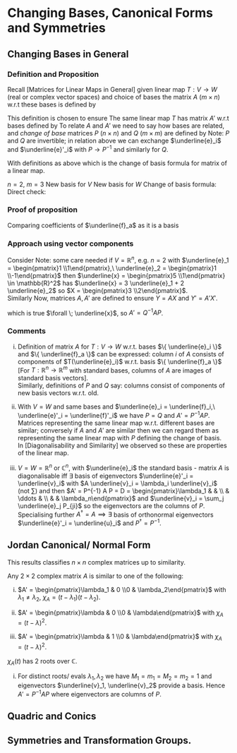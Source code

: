 # Changing Bases, Canonical Forms and Symmetries

## Changing Bases in General

### Definition and Proposition

Recall [Matrices for Linear Maps in General] given linear map $T : V \to W$ (real or complex vector spaces) and choice of bases
\begin{align*}
    \{\underline{e}_i\} \hspace{0.5cm} i &= 1, \dots, n \text{ for } V \\
    \{\underline{f}_a\} \hspace{0.5cm} a &= 1, \dots, m \text{ for } W
\end{align*} the matrix $A$ ($m \times n$) w.r.t these bases is defined by 
\begin{align*}
    T(\underline{e}_i) &= \sum_a \underline{f}_a A_{ai}.
\end{align*} 

This definition is chosen to ensure
\begin{align*}
    \underline{y} = T(\underline{x}) \iff y_a &= \sum_i A_{ai} x_i \\
    &= A_{ai} x_i \ (\sum \text{ convention}) \\
    \text{where } \underline{x} = \sum_i x_i \underline{e}_i,\ \underline{y} &= \sum_a y_a \underline{f}_a \\
    \text{which holds since } T\left(\sum_i x_i \underline{e}_i \right) &= \sum_i x_i T(\underline{e}_i) \\
    &= \sum_i x_i \left( \sum_a \underline{f}_a A_{ai} \right) \\
    &= \sum_a \underbrace{\left( \sum_i A_{ai} x_i \right)}_{y_a} \underline{f}_a.
\end{align*} 
The same linear map $T$ has matrix $A'$ w.r.t bases
\begin{align*}
    \{\underline{e}'_i\} \hspace{0.5cm} i &= 1, \dots, n \text{ for } V \\
    \{\underline{f}'_a\} \hspace{0.5cm} a &= 1, \dots, m \text{ for } W
\end{align*} 
defined by 
\begin{align*}
    T(\underline{e}'_i) &= \sum_a \underline{f}'_a A'_{ai}.
\end{align*} 
To relate $A$ and $A'$ we need to say how bases are related, and *change of base* matrices $P$ ($n \times n$) and $Q$ ($m \times m$) are defined by
\begin{align*}
    \underline{e}'_i &= \sum_j \underline{e}_j P_{ji},\ \underline{f}'_a = \sum_b \underline{f}_b Q_{ba}
\end{align*} 
Note: $P$ and $Q$ are invertible; in relation above we can exchange $\underline{e}_i$ and $\underline{e}'_i$ with $P \to P^{-1}$ and similarly for $Q$.

::: {.proposition}
With definitions as above
\begin{align*}
    A' = Q^{-1} A P
\end{align*}  which is the change of basis formula for matrix of a linear map.
:::

::: {.example}
$n = 2,\ m = 3$
\begin{align*}
    T(\underline{e}_1) &= \underline{f_1} + 2 \underline{f}_2 - \underline{f}_3 = \sum_a \underline{f}_a A_{a 1} \\
    T(\underline{e}_2) &= -\underline{f_1} + 2 \underline{f}_2 + \underline{f}_3 = \sum_a \underline{f}_a A_{a 2} \\
    \implies A &= \begin{pmatrix}1 & -1 \\2 & 2 \\-1 & 1\end{pmatrix}
\end{align*} 
New basis for $V$
\begin{align*}
    \underline{e}'_1 &= \underline{e}_1 - \underline{e}_2 = \sum_i \underline{e}_i P_{i 1} \\
    \underline{e}'_2 &= \underline{e}_1 + \underline{e}_2 = \sum_i \underline{e}_i P_{i 2} \\
    \implies P &= \begin{pmatrix}1 & 1 \\-1 & 1\end{pmatrix}
\end{align*} 
New basis for $W$
\begin{align*}
    \underline{f}'_1 &= \underline{f}_1 - \underline{f}_3 = \sum_i \underline{e}_i P_{i 1} \\
    \underline{f}'_2 &= \underline{f}_2 = \sum_i \underline{e}_i P_{i 2} \\
    \underline{f}'_3 &= \underline{f}_1 + \underline{f}_3 = \sum_i \underline{e}_i P_{i 3} \\
    \implies Q &= \begin{pmatrix}
    1 & 0 & 1 \\
    0 & 1 & 0 \\
    -1 & 0 & 1
    \end{pmatrix}
\end{align*} 
Change of basis formula:
\begin{align*}
    A' &= Q^{-1} A P \\
    &= \begin{pmatrix}
    \frac{1}{2} & 0 & -\frac{1}{2} \\
    0 & 1 & 0 \\
    \frac{1}{2} & 0 & \frac{1}{2}
    \end{pmatrix} \begin{pmatrix}1 & -1 \\2 & 2 \\-1 & 1\end{pmatrix} \begin{pmatrix}1 & 1 \\-1 & 1\end{pmatrix} \\
    &= \begin{pmatrix}2 & 0 \\4 & 0 \\0 & 0\end{pmatrix}.
\end{align*} 
Direct check:
\begin{align*}
    T(\underline{e}'_1) &= 2 \underline{f}'_1 \\
    T(\underline{e}'_2) &= 4 \underline{f}'_2 \ \checkmark.
\end{align*} 
:::

### Proof of proposition

::: {.proof}
\begin{align*}
    T(\underline{e}'_i) &= T\left( \sum_j \underline{e}_j P_{ji} \right) \ \text{ definition of $P$} \\
    &= \sum_j T(\underline{e}_j) P_{ji} \ \text{ linearity of $T$} \\
    &= \sum_j \sum_a \underline{f}_a A_{aj} P_{ji} \ \text{ definition of $A$} \\
    T(\underline{e}'_i) &= \sum_b \underline{f}'_b A'_{bi} \ \text{definition of $A'$} \\
    &= \sum_b \sum_a \underline{f}_a Q_{ab} A'_{bi} \ \text{ definition of $Q$}
\end{align*} 
Comparing coefficients of $\underline{f}_a$ as it is a basis
\begin{align*}
    \sum_j A_{aj} P_{ji} = \sum_b Q_{ab} A'_{bi} \\
    \text{or } AP = QA'.
\end{align*} 
:::

### Approach using vector components

Consider 
\begin{align*}
    \underline{x} &= \sum_j x_j \underline{e}_j \\
    &= \sum_i x'_i \underline{e}'_i \\
    &= \sum_j \left( \sum_i P_{ji} x'_i \right) \underline{e}_j \\
    \implies x_j &= P_{ji} x'_i \\
    \text{Write } X &= \begin{pmatrix}x_1 \\\vdots \\x_n\end{pmatrix},\ X' = \begin{pmatrix}x'_1 \\ \vdots \\ x'_n \end{pmatrix} \\
    \text{then } X &= PX' \text{ or } X' = P^{-1} X
\end{align*} 
Note: some care needed if $V = \mathbb{R}^n$, e.g. $n = 2$ with $\underline{e}_1 = \begin{pmatrix}1 \\1\end{pmatrix},\ \underline{e}_2 = \begin{pmatrix}1 \\-1\end{pmatrix}$ then $\underline{x} = \begin{pmatrix}5 \\1\end{pmatrix} \in \mathbb{R}^2$ has $\underline{x} = 3 \underline{e}_1 + 2 \underline{e}_2$ so $X = \begin{pmatrix}3 \\2\end{pmatrix}$. \
Similarly
\begin{align*}
    \underline{y} &= \sum_b y_j \underline{f}_b \\
    &= \sum_a y'_a \underline{f}'_a \\
    \implies y_b &= Q_{ba} y'_a \\
    \text{Then } Y &= QY' \text{ or } Y' = Q^{-1} Y \\
    \text{where } Y &= \begin{pmatrix}y_1 \\\vdots \\y_m \end{pmatrix},\ Y' = \begin{pmatrix}y'_1 \\ \vdots \\ y'_m \end{pmatrix}
\end{align*} 
Now, matrices $A, A'$ are defined to ensure $Y = AX$ and $Y' = A' X'$.

\begin{align*}
    \text{But } Y' &= Q^{-1} Y = Q^{-1} A X \\
    &= (Q^{-1} A P) X' \\
    &= A' X'
\end{align*} which is true $\forall \; \underline{x}$, so $A' = Q^{-1} A P$. 

### Comments

i. Definition of matrix $A$ for $T : V \to W$ w.r.t. bases $\{ \underline{e}_i \}$ and $\{ \underline{f}_a \}$ can be expressed: column $i$ of $A$ consists of components of $T(\underline{e}_i)$ w.r.t. basis $\{ \underline{f}_a \}$ [For $T : \mathbb{R}^n \to \mathbb{R}^m$ with standard bases, columns of $A$ are images of standard basis vectors]. \
Similarly, definitions of $P$ and $Q$ say: columns consist of components of new basis vectors w.r.t. old.

ii. With $V = W$ and same bases and $\underline{e}_i = \underline{f}_i,\ \underline{e}'_i = \underline{f}'_i$ we have $P = Q$ and $A' = P^{-1} A P$.
Matrices representing the same linear map w.r.t. different bases are similar; conversely if $A$ and $A'$ are similar then we can regard them as representing the same linear map with $P$ defining the change of basis. \
In [Diagonalisability and Similarity] we observed
\begin{align*}
    \operatorname{tr}(A') &= \operatorname{tr}(A) \\
    \det(A') &= \det A \\
    \chi_{A'}(t) &= \chi_A(t) 
\end{align*} so these are properties of the linear map.

iii. $V = W = \mathbb{R}^n$ or $\mathbb{C}^n$, with $\underline{e}_i$ the standard basis - matrix $A$ is diagonalisable iff $\exists$ basis of eigenvectors $\underline{e}'_i = \underline{v}_i$ with $A \underline{v}_i = \lambda_i \underline{v}_i$ (not $\sum$) and then $A' = P^{-1} A P = D = \begin{pmatrix}\lambda_1 &  &  \\ & \ddots &  \\ &  & \lambda_n\end{pmatrix}$ and $\underline{v}_i = \sum_j \underline{e}_j P_{ji}$ so the eigenvectors are the columns of $P$. \
Specialising further $A^\dagger = A \implies \exists$ basis of orthonormal eigenvectors $\underline{e}'_i = \underline{u}_i$ and $P^\dagger = P^{-1}$.

## Jordan Canonical/ Normal Form

This results classifies $n \times n$ complex matrices up to similarity.

::: {.proposition}
Any $2 \times 2$ complex matrix $A$ is similar to one of the following:

i. $A' = \begin{pmatrix}\lambda_1 & 0 \\0 & \lambda_2\end{pmatrix}$ with $\lambda_1 \neq \lambda_2,\ \chi_A = (t - \lambda_1) (t - \lambda_2)$.

ii. $A' = \begin{pmatrix}\lambda & 0 \\0 & \lambda\end{pmatrix}$ with $\chi_A = (t - \lambda)^2$.

iii. $A' = \begin{pmatrix}\lambda & 1 \\0 & \lambda\end{pmatrix}$ with $\chi_A = (t - \lambda)^2$.
:::

::: {.proof}
$\chi_A(t)$ has 2 roots over $\mathbb{C}$.

i. For distinct roots/ evals $\lambda_1, \lambda_2$ we have $M_1 = m_1 = M_2 = m_2 = 1$ and eigenvectors $\underline{v}_1, \underline{v}_2$ provide a basis.
Hence $A' = P^{-1} A P$ where eigenvectors are columns of $P$.
:::


## Quadric and Conics

## Symmetries and Transformation Groups.